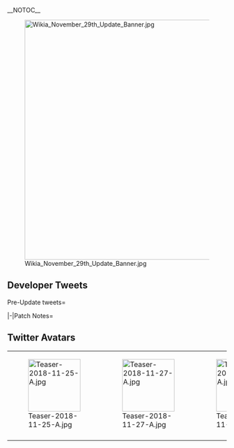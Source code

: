 __NOTOC__
<div style="float:right">{{Edit|Partials/Updates/2018 November {{Ordinal|29}}}}</div>

[[File:Wikia_November_29th_Update_Banner.jpg|550px|center|frameless|link=]]

{{:Partials/Updates/2018_November_{{Ordinal|29}}/Content|thread=true}}

==Developer Tweets==
<tabber>Pre-Update tweets=

{{MultiTweet
|MultiTweetID = preUpdate
|color = #ace
|title = Pre Update

|link01 = https://twitter.com/KanColle_STAFF/status/1067583355112185856
|JP01 = 明日夜以降に月次作戦【十月作戦】結果情報を「艦これ」ゲーム画面下【情報】でお知らせする予定です。また、同月次作戦トップランカー提督に贈るささやかな武勲褒賞も、同発表以降に順次配信してまいります。同配信に伴い、先行実装の新装備【陸上偵察機】導入アップデートを行う予定です。
|EN01 = After tomorrow evening, the Monthly Operation Result Information for the 'October Operation' will be displayed under the Game Screen on the 'Information' section.
Also, Top Ranker Admirals for the Monthly Operation will be receiving their Small Rewards by order after the Results are released. 
Through the distribution of the rewards, the Pre-Release New Equipment "Land-based Reconnaissance Aircraft" will be implemented as well.
|TL01 = [[User:Shinhwalee|Shinhwalee]]

|link02 = https://twitter.com/KanColle_STAFF/status/1067583355112185856
|JP02 = 明日の月次作戦武勲褒賞で先行実装予定の新装備【陸上偵察機】。本来の遠距離戦闘機としては成功しませんでしたが、双発陸上偵察機として正式採用されました。その後ラバウルで現地改修され、本土防空戦で活躍する"あの夜戦"となった陸偵。冬イベ本実装に先駆けて、明日夜に先行実装予定です！
|EN02 = The New Equipment "Land-based Reconnaissance Aircraft" which will be implemented tomorrow's Ranking Operation Reward as a Pre-Release Content.
This equipment had failed to succeed to become a Long-Ranged Fighter, but was officially rolled out as a Two-Motored Land-Based Reconnaissance Aircraft.
It was remodeled in Rabaul, and had performed "In that Night Battle" during the Mainland Anti-Air Battle for Land Reconnaissance.
Before its official release in the Winter Event, it will be Pre-Released tomorrow evening!
|TL02 = [[User:Shinhwalee|Shinhwalee]]

|link03 = https://twitter.com/KanColle_STAFF/status/1067948082078220288
|JP03 = 本日夜以降に月次作戦【十月作戦】結果情報を、「艦これ」ゲーム画面下【情報】でお知らせする予定です。また、同トップランカー提督に贈るささやかな武勲褒賞も、同発表以降に順次配信してまいります。また、新装備実装に伴い、サーバを止めない形の小さなアップデートも同時に実施予定です！
|EN03 = After tonight, the Monthly Ranking 'October' Operation will be displayed below the Kantai Collection Game Screen under 'Information'.
Also, the small rewards for the Top Ranker Admirals will be distributed after posting the Ranking Information results. 
With the implementation of the New Equipment, a Small Live Update will be applied together without putting the Servers down!
|TL03 = [[User:Shinhwalee|Shinhwalee]]

|link04 = 
|JP04 = 
|EN04 = 
|TL04 = 

|link05 = 
|JP05 = 
|EN05 = 
|TL05 = 
}}

|-|Patch Notes=
{{MultiTweet
|MultiTweetID = patch
|color = #ace
|title = Patch notes

|link01 = 
|EN01 = 
|JP01 = 
|TL01 = 

|link02 = 
|EN02 = 
|JP02 = 
|TL02 = 

|link03 = 
|EN03 = 
|JP03 = 
|TL03 = 

|link04 = 
|JP04 = 
|EN04 = 
|TL04 = 

|link05 = 
|JP05 = 
|EN05 = 
|TL05 = 

|link06 = 
|JP06 = 
|EN06 = 
|TL06 = 
}}

</tabber>

==Twitter Avatars==
{| class="wikitable"
| style="width:120px;" | [[File:Teaser-2018-11-25-A.jpg|120px]]
| style="width:120px;" | [[File:Teaser-2018-11-27-A.jpg|120px]]
| style="width:120px;" | [[File:Teaser-2018-11-29-A.jpg|120px]]
|-
<!--
| style="width:120px;" |
| style="width:120px;" |
| style="width:120px;" |
| style="width:120px;" |
-->
|}